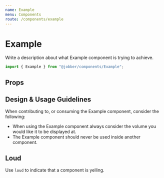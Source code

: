 ```yaml
---
name: Example
menu: Components
route: /components/example
---
```



# Example

<ComponentStatus stage="pre" responsive="no" accessible="no" />

Write a description about what Example component is trying to achieve.

```ts
import { Example } from "@jobber/components/Example";
```

<Playground>
  <Example text="Bob" />
</Playground>

## Props

<Props of={Example} />

<!--
  It is not necessary to include Design & Usage Guidlelines. Use this section
  to answer common questions and considerations about component usage.
-->

## Design & Usage Guidelines

When contributing to, or consuming the Example component, consider the
following:

- When using the Example component always consider the volume you would like it
  to be displayed at.
- The Example component should never be used inside another component.

<!--
  It is not necessary to provide an example of each prop. Use usage examples to
  highlight key features of a component or particular considerations.

  See `Button.mdx` for a good example of this.
-->

## Loud

Use `loud` to indicate that a component is yelling.

<Playground>
  <Example text="Fred" loud={true} />
</Playground>
